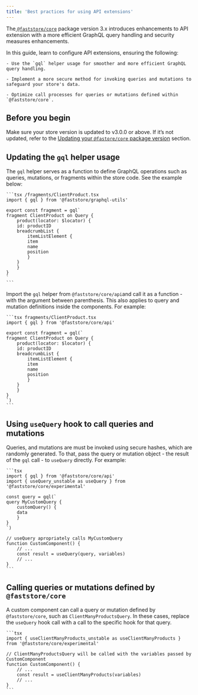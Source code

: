 ```yaml
---
title: 'Best practices for using API extensions'
---
```

 
The[ `@faststore/core`](https://developers.vtex.com/docs/guides/faststore/project-structure-overview#packagejson) package version 3.x introduces enhancements to API extension with a more efficient GraphQL query handling and security measures enhancements. 

In this guide, learn to configure API extensions, ensuring the following:

    - Use the `gql` helper usage for smoother and more efficient GraphQL query handling.

    - Implement a more secure method for invoking queries and mutations to safeguard your store's data.

    - Optimize call processes for queries or mutations defined within `@faststore/core`.
 
## Before you begin

Make sure your store version is updated to v3.0.0 or above.  If it’s not updated, refer to the [Updating your `@fastore/core` package version](https://developers.vtex.com/docs/guides/faststore/project-structure-updating-the-core-package-version) section. 

## Updating the `gql` helper usage

The `gql` helper serves as a function to define GraphQL operations such as queries, mutations, or fragments within the store code. See the example below:

    ```tsx /fragments/ClientProduct.tsx
    import { gql } from '@faststore/graphql-utils'

    export const fragment = gql`
    fragment ClientProduct on Query {
        product(locator: $locator) {
        id: productID
        breadcrumbList {
            itemListElement {
            item
            name
            position
            }
        }
        }
    }
    `
    ```

Import the `gql` helper from `@faststore/core/api`and call it as a function - with the argument between parenthesis. This also applies to query and mutation definitions inside the components. For example:

    ```tsx fragments/ClientProduct.tsx
    import { gql } from '@faststore/core/api'

    export const fragment = gql(`
    fragment ClientProduct on Query {
        product(locator: $locator) {
        id: productID
        breadcrumbList {
            itemListElement {
            item
            name
            position
            }
        }
        }
    }
    `)
    ```

## Using `useQuery` hook to call queries and mutations
Queries, and mutations are must be invoked using secure hashes, which are randomly generated. To that, pass the query or mutation object - the result of the `gql` call - to `useQuery` directly. For example:

    ```tsx
    import { gql } from '@faststore/core/api'
    import { useQuery_unstable as useQuery } from '@faststore/core/experimental'

    const query = gql(`
    query MyCustomQuery {
        customQuery() {
        data
        }
    }
    `)

    // useQuery apropriately calls MyCustomQuery
    function CustomComponent() {
        // ...
        const result = useQuery(query, variables)
        // ...
    }
    ```

## Calling queries or mutations defined by `@faststore/core`

A custom component can call a query or mutation defined by `@faststore/core`, such as `ClientManyProductsQuery`. In these cases, replace the `useQuery` hook call with a call to the specific hook for that query. 

    ```tsx
    import { useClientManyProducts_unstable as useClientManyProducts } from '@faststore/core/experimental'

    // ClientManyProductsQuery will be called with the variables passed by CustomComponent
    function CustomComponent() {
        // ...
        const result = useClientManyProducts(variables)
        // ...
    }
    ```